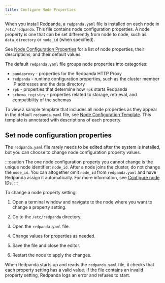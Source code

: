 ```yaml
---
title: Configure Node Properties
---
```


<head>
    <meta name="title" content="Configure node properties | Redpanda Docs"/>
    <meta name="description" content="Node configuration properties using redpanda.yaml file."/>
    <link rel="canonical" href="https://docs.redpanda.com/docs/deploy/deployment-option/self-hosted/manual/node-property-configuration/" />
</head>

When you install Redpanda, a `redpanda.yaml` file is installed on each node in `/etc/redpanda`. This file contains node configuration properties. A node property is one that can be set differently from node to node, such as `data_directory` or `node_id` (when specified).

See [Node Configuration Properties](../../../../../reference/node-properties) for a list of node properties, their descriptions, and their default values.

The default `redpanda.yaml` file groups node properties into categories:

- `pandaproxy` - properties for the Redpanda HTTP Proxy
- `redpanda` - runtime configuration properties, such as the cluster member IP addresses and the data directory
- `rpk` - properties that determine how `rpk` starts Redpanda
- `schema registry` - properties related to storage, retrieval, and compatibility of the schemas

To view a sample template that includes all node properties as they appear in the default `redpanda.yaml` file, see [Node Configuration Template](../../../../../reference/node-configuration-sample). This template is annotated with descriptions of each property.

## Set node configuration properties

The `redpanda.yaml` file rarely needs to be edited after the system is installed, but you can choose to change node configuration property values.

:::caution
The one node configuration property you cannot change is the unique node identifier: `node_id`. After a node joins the cluster, do not change the `node_id`. You can altogether omit `node_id` from `redpanda.yaml` and have Redpanda assign it automatically. For more information, see [Configure node IDs](../../manual/production/production-deployment/#configure-node-ids).
:::

To change a node property setting:

1. Open a terminal window and navigate to the node where you want to change a property setting.

2. Go to the `/etc/redpanda` directory.

3. Open the `redpanda.yaml` file.

4. Change values for properties as needed.

5. Save the file and close the editor.

6. Restart the node to apply the changes.

When Redpanda starts up and reads the `redpanda.yaml` file, it checks that each property setting has a valid value. If the file contains an invalid property setting, Redpanda logs an error and refuses to start.